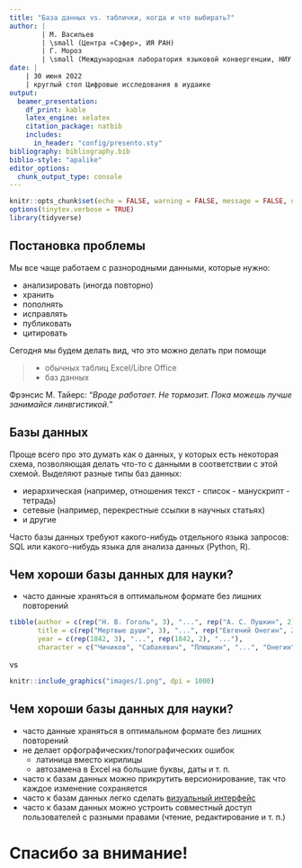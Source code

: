 ```yaml
---
title: "База данных vs. таблички, когда и что выбирать?"
author: |
        | М. Васильев 
        | \small (Центра «Сэфер», ИЯ РАН)
        | Г. Мороз 
        | \small (Международная лаборатория языковой конвергенции, НИУ ВШЭ)"
date: |
    | 30 июня 2022
    | круглый стол Цифровые исследования в иудаике
output: 
  beamer_presentation:
    df_print: kable
    latex_engine: xelatex
    citation_package: natbib
    includes:
      in_header: "config/presento.sty"
bibliography: bibliography.bib
biblio-style: "apalike"
editor_options: 
  chunk_output_type: console
---
```


```r
knitr::opts_chunk$set(echo = FALSE, warning = FALSE, message = FALSE, dev='cairo_pdf')
options(tinytex.verbose = TRUE)
library(tidyverse)
```

## Постановка проблемы

Мы все чаще работаем с разнородными данными, которые нужно:

* анализировать (иногда повторно)
* хранить
* пополнять
* исправлять
* публиковать
* цитировать

Сегодня мы будем делать вид, что это можно делать при помощи

>- обычных таблиц Excel/Libre Office
>- баз данных \pause

Фрэнсис М. Тайерс: "*Вроде работает. Не тормозит. Пока можешь лучше занимайся линвгистикой.*"

## Базы данных

Проще всего про это думать как о данных, у которых есть некоторая схема, позволяющая делать что-то с данными в соответствии с этой схемой. Выделяют разные типы баз данных:

* иерархическая (например, отношения текст - список - манускрипт - тетрадь)
* сетевые (например, перекрестные ссылки в научных статьях)
* и другие

Часто базы данных требуют какого-нибудь отдельного языка запросов: SQL или какого-нибудь языка для анализа данных (Python, R).

## Чем хороши базы данных для науки?

* часто данные храняться в оптимальном формате без лишних повторений \pause

\tiny 
```r
tibble(author = c(rep("Н. В. Гоголь", 3), "...", rep("А. С. Пушкин", 2), "..."),
       title = c(rep("Мертвые души", 3), "...", rep("Евгений Онегин", 2), "..."),
       year = c(rep(1842, 3), "...", rep(1842, 2), "..."),
       character = c("Чичиков", "Сабакевич", "Плюшкин", "...", "Онегин", "Ленский", "..."))
```

vs 

```r
knitr::include_graphics("images/1.png", dpi = 1000)
```

## Чем хороши базы данных для науки?

* часто данные храняться в оптимальном формате без лишних повторений
* не делает орфографических/топографических ошибок
    * латиница вместо кирилицы
    * автозамена в Excel на большие буквы, даты и т. п.
* часто к базам данных можно прикрутить версионирование, так что каждое изменение сохраняется
* часто к базам данных легко сделать [визуальный интерфейс](https://agricolamz.github.io/wwsd)
* часто к базам данных можно устроить совместный доступ пользователей с разными правами (чтение, редактирование и т. п.) \pause

\alert{ОДНАКО мы считаем, что часто в науке это не стоит трудов и можно довольствоватсья обычной табличкой.}

# Спасибо за внимание! 
